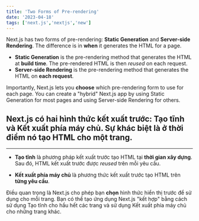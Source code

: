 ```yaml
---
title: 'Two Forms of Pre-rendering'
date: '2023-04-18'
tags: ['next.js','nextjs','new']
---
```


Next.js has two forms of pre-rendering: **Static Generation** and **Server-side Rendering**. The difference is in **when** it generates the HTML for a page.

- **Static Generation** is the pre-rendering method that generates the HTML at **build time**. The pre-rendered HTML is then _reused_ on each request.
- **Server-side Rendering** is the pre-rendering method that generates the HTML on **each request**.

Importantly, Next.js lets you **choose** which pre-rendering form to use for each page. You can create a "hybrid" Next.js app by using Static Generation for most pages and using Server-side Rendering for others.

Next.js có hai hình thức kết xuất trước: **Tạo tĩnh** và **Kết xuất phía máy chủ**. Sự khác biệt là ở **thời điểm** nó tạo HTML cho một trang.
---
---
- **Tạo tĩnh** là phương pháp kết xuất trước tạo HTML tại **thời gian xây dựng**. Sau đó, HTML kết xuất trước được _reused_ trên mỗi yêu cầu.

- **Kết xuất phía máy chủ** là phương thức kết xuất trước tạo HTML trên **từng yêu cầu**.

Điều quan trọng là Next.js cho phép bạn **chọn** hình thức hiển thị trước để sử dụng cho mỗi trang. Bạn có thể tạo ứng dụng Next.js "kết hợp" bằng cách sử dụng Tạo tĩnh cho hầu hết các trang và sử dụng Kết xuất phía máy chủ cho những trang khác.